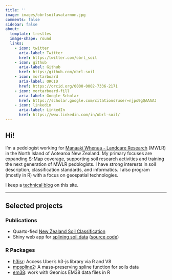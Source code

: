 ```yaml
---
title: ''
image: images/obrlsoilavatarmon.jpg
comments: false
sidebar: false
about:
  template: trestles
  image-shape: round
  links:
    - icon: twitter
      aria-label: Twitter
      href: https:/twitter.com/obrl_soil
    - icon: github
      aria-label: Github
      href: https:/github.com/obrl-soil
    - icon: mortarboard
      aria-label: ORCID
      href: https://orcid.org/0000-0002-7336-2171
    - icon: mortarboard-fill
      aria-label: Google Scholar
      href: https://scholar.google.com/citations?user=njps9gQAAAAJ
    - icon: linkedin
      aria-label: LinkedIn
      href: https://www.linkedin.com/in/obrl-soil/
---
```


::: column-page
## Hi!

I'm a pedologist working for [Manaaki Whenua - Landcare Research](https://www.landcareresearch.co.nz/) (MWLR) in the North Island of Aotearoa New Zealand. My primary focuses are expanding [S-Map](https://smap.landcareresearch.co.nz/) coverage, supporting soil research activities and training the next generation of MWLR pedologists. I have strong interests in soil description, classification standards, and informatics. I also program (mostly in R) with a focus on geospatial technologies.

I keep a [technical blog](blog.qmd) on this site.

------------------------------------------------------------------------

## Selected projects

### Publications

-   Quarto-fied [New Zealand Soil Classification](https://lauren-obrien.github.io/nzsc_v3/)
-   Shiny web app for [splining soil data](https://obrl-soil.shinyapps.io/splineapp/) ([source code](https://github.com/obrl-soil/shiny_apps/tree/main/splineapp))

### R Packages

-   [h3jsr](https://github.com/obrl-soil/h3jsr): Access Uber's h3-js library via R and V8
-   [mpspline2](https://github.com/obrl-soil/mpspline2): A mass-preserving spline function for soils data
-   [em38](https://github.com/obrl-soil/em38): work with Geonics EM38 data files in R
:::
